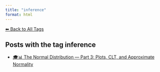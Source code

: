 ```yaml
---
title: "inference"
format: html
---
```


[⬅ Back to All Tags](../tags.qmd)

## Posts with the tag **inference**

- [🎓📊 The Normal Distribution — Part 3: Plots, CLT, and Approximate Normality](/posts/courses/statistics/normal_distribution/part-3/normal-distribution-part3.html)
